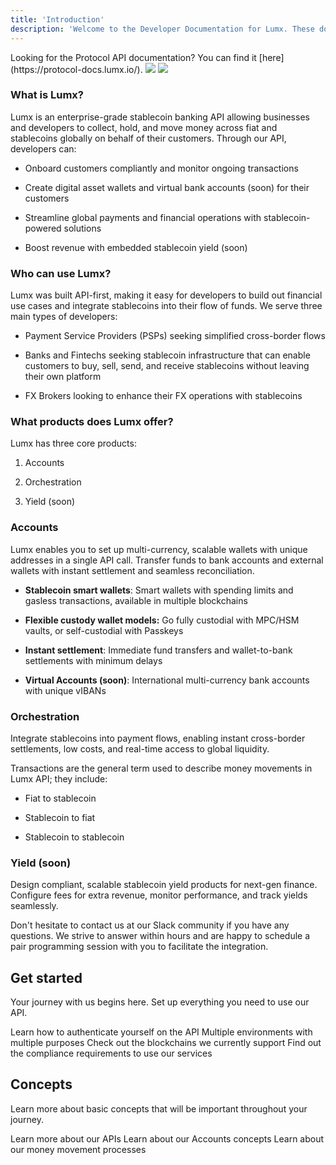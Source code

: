 ```yaml
---
title: 'Introduction'
description: 'Welcome to the Developer Documentation for Lumx. These docs are intended for developers looking to integrate Lumx API into their platform.'
---
```


<Note>
  Looking for the Protocol API documentation? You can find
  it [here](https://protocol-docs.lumx.io/).
</Note>

<img className="block dark:hidden" src="/images/d-light.svg" />

<img className="hidden dark:block" src="/images/d-dark.svg" />

### What is Lumx?

Lumx is an enterprise-grade stablecoin banking API allowing businesses and developers to collect, hold, and move money across fiat and stablecoins globally on behalf of their customers. Through our API, developers can:

* Onboard customers compliantly and monitor ongoing transactions

* Create digital asset wallets and virtual bank accounts (soon) for their customers

* Streamline global payments and financial operations with stablecoin-powered solutions

* Boost revenue with embedded stablecoin yield (soon)

### Who can use Lumx?

Lumx was built API-first, making it easy for developers to build out financial use cases and integrate stablecoins into their flow of funds. We serve three main types of developers:

* Payment Service Providers (PSPs) seeking simplified cross-border flows

* Banks and Fintechs seeking stablecoin infrastructure that can enable customers to buy, sell, send, and receive stablecoins without leaving their own platform

* FX Brokers looking to enhance their FX operations with stablecoins

### What products does Lumx offer?

Lumx has three core products:

1. Accounts

2. Orchestration

3. Yield (soon)

### Accounts

Lumx enables you to set up multi-currency, scalable wallets with unique addresses in a single API call. Transfer funds to bank accounts and external wallets with instant settlement and seamless reconciliation.

* **Stablecoin smart wallets**: Smart wallets with spending limits and gasless transactions, available in multiple blockchains

* **Flexible custody wallet models:** Go fully custodial with MPC/HSM vaults, or self-custodial with Passkeys

* **Instant settlement**: Immediate fund transfers and wallet-to-bank settlements with minimum delays

* **Virtual Accounts (soon)**: International multi-currency bank accounts with unique vIBANs

### Orchestration

Integrate stablecoins into payment flows, enabling instant cross-border settlements, low costs, and real-time access to global liquidity.

Transactions are the general term used to describe money movements in Lumx API; they include:

* Fiat to stablecoin

* Stablecoin to fiat

* Stablecoin to stablecoin

### Yield (soon)

Design compliant, scalable stablecoin yield products for next-gen finance. Configure fees for extra revenue, monitor performance, and track yields seamlessly.

Don't hesitate to contact us at our Slack community if you have any questions. We strive to answer within hours and are happy to schedule a pair programming session with you to facilitate the integration.

## Get started

Your journey with us begins here. Set up everything you need to use our API.

<CardGroup cols={2}>
  <Card title="Authentication" href="/get-started/authentication">
    Learn how to authenticate yourself on the API
  </Card>

  <Card title="Environments" href="/get-started/environments">
    Multiple environments with multiple purposes
  </Card>

  <Card title="Blockchains" href="/get-started/blockchains">
    Check out the blockchains we currently support
  </Card>

  <Card title="Compliance Requirements" href="/compliance/compliance-requirements">
    Find out the compliance requirements to use our services
  </Card>
</CardGroup>

## Concepts

Learn more about basic concepts that will be important throughout your journey.

<CardGroup cols={2}>
  <Card title="APIs" href="/concepts/APIs">
    Learn more about our APIs
  </Card>

  <Card title="Accounts" href="/concepts/accounts">
    Learn about our Accounts concepts
  </Card>

  <Card title="Orchestration" href="/concepts/orchestration">
    Learn about our money movement processes
  </Card>
</CardGroup>